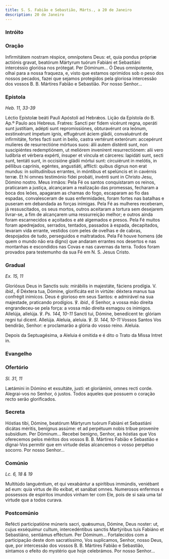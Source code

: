 ```yaml
---
title: S. S. Fabião e Sebastião, Márts., a 20 de Janeiro
description: 20 de Janeiro
---
```


### Intróito


<LinkCard
  href="/missal/comum/6muitosmartires1#intróito"
  title="Muitos Mártires - Missa Intret in"
/>

### Oração

<div class="side-by-side not-content">
  <span>
    Infirmitátem nostram réspice, omnípotens Deus: et, quia pondus própriæ
    actiónis gravat, beatórum Mártyrum tuórum Fabiáni et Sebastiáni intercéssio
    gloriósa nos prótegat. Per Dóminum...
  </span>
  <span>
    Ó Deus omnipotente, olhai para a nossa fraqueza, e, visto que estamos
    oprimidos sob o peso dos nossos pecados, fazei que sejamos protegidos pela
    gloriosa intercessão dos vossos B. B. Mártires Fabião e Sebastião. Por nosso
    Senhor...
  </span>
</div>

### Epístola

<em>Heb. 11, 33-39</em>

<div class="side-by-side not-content">
  <span>Léctio Epístolæ beáti Pauli Apóstoli ad Hebrǽos.</span>
  <span>Lição da Epístola do B. Ap.º Paulo aos Hebreus.</span>
  <span>
    Fratres: Sancti per fidem vicérunt regna, operáti sunt justítiam, adépti
    sunt repromissiónes, obturavérunt ora leónum, exstinxérunt ímpetum ignis,
    effugérunt áciem gládii, convaluérunt de infirmitáte, fortes facti sunt in
    bello, castra vertérunt exterórum: accepérunt mulíeres de resurrectióne
    mórtuos suos: álii autem disténti sunt, non suscipiéntes redemptiónem, ut
    meliórem invenírent resurrectiónem: alii vero ludíbria et vérbera expérti,
    ínsuper et víncula et cárceres: lapidáti sunt, secti sunt, tentáti sunt, in
    occisióne gládii mórtui sunt: circuiérunt in melótis, in péllibus caprínis,
    egéntes, angustiáti, afflicti: quibus dignus non erat mundus: in
    solitudínibus errantes, in móntibus et spelúncis et in cavérnis terræ. Et hi
    omnes testimónio fídei probáti, invénti sunt in Christo Jesu, Dómino nostro.
  </span>
  <span>
    Meus irmãos: Pela Fé os santos conquistaram os reinos, praticaram a justiça,
    alcançaram a realização das promessas, fecharam a boca dos leões, apagaram
    as chamas do fogo, escaparam ao fio das espadas, convalesceram de suas
    enfermidades, foram fortes nas batalhas e puseram em debandada as forças
    inimigas. Pela Fé as mulheres receberam, já ressuscitados, os seus mortos,
    outros aceitaram a tortura sem desejarem livrar-se, a fim de alcançarem uma
    ressurreição melhor; e outros ainda foram escarnecidos e açoitados e até
    algemados e presos. Pela Fé muitos foram apedrejados, serrados, tentados,
    passados à espada, decapitados, levaram vida errante, vestidos com peles de
    ovelhas e de cabras, despojados de tudo, perseguidos e maltratados. Pela Fé
    houve homens (de quem o mundo não era digno) que andaram errantes nos
    desertos e nas montanhas e escondidos nas Covas e nas cavernas da terra.
    Todos foram provados para testemunho da sua Fé em N. S. Jesus Cristo.
  </span>
</div>

### Gradual

<em>Ex. 15, 11</em>

<div class="side-by-side not-content">
  <span>
    Gloriósus Deus in Sanctis suis: mirábilis in majestáte, fáciens prodígia. V.
    <em>ibid., 6</em> Déxtera tua, Dómine, glorificáta est in virtúte: déxtera manus
    tua confrégit inimícos.
  </span>
  <span>
    Deus é glorioso em seus Santos: e admirável na sua majestade, praticando
    prodígios. ℣. <em>ibid., 6</em> Senhor, a vossa mão direita engrandeceu-se
    pela força: a vossa mão direita esmagou os inimigos.
  </span>
  <span>
    Allelúja, allelúja. ℣. <em>Ps. 144, 10-11</em> Sancti tui, Dómine,
    benedícent te: glóriam regni tui dicent. Allelúja.
  </span>
  <span>
    Aleluia, aleluia. ℣. <em>Sl. 144, 10-11</em> Vossos Santos Vos bendirão,
    Senhor: e proclamarão a glória do vosso reino. Aleluia.
  </span>
</div>

Depois da Septuagésima, a Aleluia é omitida e é dito o Trato da Missa Intret
in.

<LinkCard
  href="/missal/comum/6muitosmartires1#trato"
  title="Muitos Mártires - Missa Intret in"
/>

### Evangelho

<LinkCard
  href="/missal/comum/7muitosmartires2#evangelho"
  title="Muitos Mártires - Missa Sapiéntiam sanctórum"
/>

### Ofertório

<em>Sl. 31, 11</em>

<div class="side-by-side not-content">
  <span>
    Lætámini in Dómino et exsultáte, justi: et gloriámini, omnes recti corde.
  </span>
  <span>
    Alegrai-vos no Senhor, ó justos. Todos aqueles que possuem o coração recto
    serão glorificados.
  </span>
</div>

### Secreta

<div class="side-by-side not-content">
  <span>
    Hóstias tibi, Dómine, beatórum Mártyrum tuórum Fabiáni et Sebastiáni dicátas
    méritis, benígnus assúme: et ad perpétuum nobis tríbue proveníre subsídium.
    Per Dóminum...
  </span>
  <span>
    Recebei benigno, Senhor, as hóstias que Vos oferecemos pelos méritos dos
    vossos B. B. Mártires Fabião e Sebastião e dignai-Vos permitir que em
    virtude delas alcancemos o vosso perpétuo socorro. Por nosso Senhor...
  </span>
</div>

### Comúnio

<em>Lc. 6, 18 & 19</em>

<div class="side-by-side not-content">
  <span>
    Multitúdo languéntium, et qui vexabántur a spirítibus immúndis, veniébant ad
    eum: quia virtus de illo exíbat, et sanábat omnes.
  </span>
  <span>
    Numerosos enfermos e possessos de espíritos imundos vinham ter com Ele, pois
    de si saía uma tal virtude que a todos curava.
  </span>
</div>

### Postcomúnio

<div class="side-by-side not-content">
  <span>
    Refécti participatióne múneris sacri, quǽsumus, Dómine, Deus noster: ut,
    cujus exséquimur cultum, intercedéntibus sanctis Martýribus tuis Fabiáno et
    Sebastiáno, sentiámus efféctum. Per Dóminum...
  </span>
  <span>
    Fortalecidos com a participação deste dom sacratíssimo, Vos suplicamos,
    Senhor, nosso Deus, que, por intercessão dos vossos B. B. Mártires Fabião e
    Sebastião, sintamos o efeito do mystério que hoje celebrámos. Por nosso
    Senhor...
  </span>
</div>
